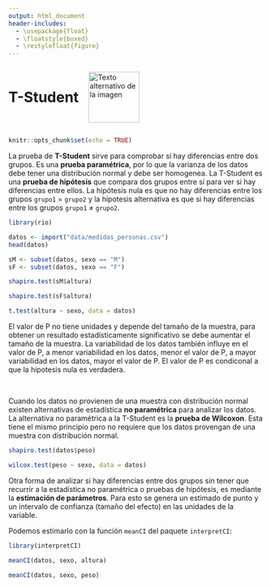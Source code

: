 ---
output: html_document
header-includes:
  - \usepackage{float}
  - \floatstyle{boxed}
  - \restylefloat{figure}
---

<div style="display:flex; align-items:center;">
  <h1 style="margin:0;">T-Student</h1>
  <img src="Imagenes/HNBI_LOGO1.jpeg" alt="Texto alternativo de la imagen" style="width:100px; margin-left:20px;">
</div>

```{r setup, include=FALSE}
knitr::opts_chunk$set(echo = TRUE)
```

La prueba de **T-Student** sirve para comprobar si hay diferencias entre dos grupos. Es una **prueba paramétrica**, por lo que la varianza de los datos debe tener una distribución normal y debe ser homogenea.
La T-Student es una **prueba de hipótesis** que compara dos grupos entre sí para ver si hay diferencias entre ellos.
La hipótesis nula es que no hay diferencias entre los grupos `grupo1` = `grupo2` y la hipotesis alternativa es que si hay diferencias entre los grupos `grupo1` ≠ `grupo2`.

```{r, message=FALSE, warning=FALSE}
library(rio)
```

```{r}
datos <- import("data/medidas_personas.csv")
head(datos)
```


```{r}
sM <- subset(datos, sexo == "M")
sF <- subset(datos, sexo == "F")
```

```{r}
shapiro.test(sM$altura)
```

```{r}
shapiro.test(sF$altura)
```

```{r}
t.test(altura ~ sexo, data = datos)
```

El valor de P no tiene unidades y depende del tamaño de la muestra, para obtener un resultado estadísticamente significativo se debe aumentar el tamaño de la muestra.
La variabilidad de los datos también influye en el valor de P, a menor variabilidad en los datos, menor el valor de P, a mayor variabilidad en los datos, mayor el valor de P.
El valor de P es condiconal a que la hipotesis nula es verdadera.

<br>

Cuando los datos no provienen de una muestra con distribución normal existen alternativas de estadística **no paramétrica** para analizar los datos. La alternativa no paramétrica a la T-Student es la **prueba de Wilcoxon**. Esta tiene el mismo principio pero no requiere que los datos provengan de una muestra con distribución normal.

```{r}
shapiro.test(datos$peso)
```

```{r}
wilcox.test(peso ~ sexo, data = datos)
```

Otra forma de analizar si hay diferencias entre dos grupos sin tener que recurrir a la estadística no paramétrica o pruebas de hipótesis, es mediante la **estimación de parámetros**. Para esto se genera un estimado de punto y un intervalo de confianza (tamaño del efecto) en las unidades de la variable.

Podemos estimarlo con la función `meanCI` del paquete `interpretCI`:

```{r}
library(interpretCI)
```

```{r}
meanCI(datos, sexo, altura)
```

```{r}
meanCI(datos, sexo, peso)
```

